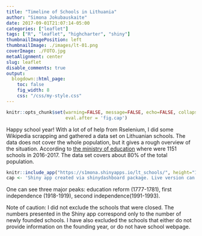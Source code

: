 ```yaml
---
title: "Timeline of Schools in Lithuania"
author: "Simona Jokubauskaite"
date: 2017-09-01T21:07:14-05:00
categories: ["leaflet"]
tags: ["R", "leaflet", "highcharter", "shiny"]
thumbnailImagePosition: left
thumbnailImage: ./images/lt-01.png
coverImage: ./FOTO.jpg
metaAlignment: center
slug: leaflet
disable_comments: true
output:
  blogdown::html_page:
    toc: false
    fig_width: 8
    css: "/css/my-style.css"
--- 
```


```r
knitr::opts_chunk$set(warning=FALSE, message=FALSE, echo=FALSE, collapse = TRUE,
                      eval.after = 'fig.cap')
```

Happy school year! With a lot of of help from Rselenium, I did some Wikipedia scrapping and gathered a data set on Lithuanian schools. The data does not cover the whole population, but it gives a rough overview of the situation. According to [the ministry of education](http://www.svis.smm.lt/) where were 1151 schools in 2016-2017. The data set covers about 80$\%$ of the total population. 


```r
knitr::include_app("https://s1mona.shinyapps.io/lt_schools/", height="1000px")
cap <- 'Shiny app created via shinydashboard package. Live version can be found <a href="https://s1mona.shinyapps.io/lt_schools/">here</a>.'
```

One can see three major peaks: education reform (1777-1781), first independence (1918-1919), second independence(1991-1993). 

Note of caution: I did not exclude the schools that were closed. The numbers presented in the Shiny app correspond only to the number of newly founded schools. I have also excluded the schools that either do not provide information on the founding year, or do not have school webpage.
